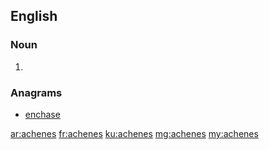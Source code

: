 ==English==

===Noun===
{{head|en}}

# {{plural of|achene}}

===Anagrams===
* [[enchase#English|enchase]]

[[ar:achenes]]
[[fr:achenes]]
[[ku:achenes]]
[[mg:achenes]]
[[my:achenes]]